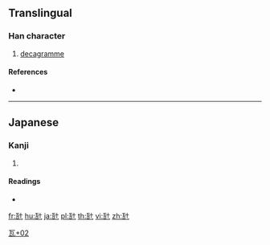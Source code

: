 {{character info/new}}
==Translingual==

===Han character===
{{Han char|rn=98|rad=瓦|as=02|sn=7|four=|canj=MNJ|ids=⿺瓦十}}

# [[decagramme]]

====References====
* {{Han ref|kx=0748.021|dkj=21442|dj=1156.080|hdz=21421.051|uh=74E7|ud=29927}}

----

==Japanese==

===Kanji===
{{ja-kanji|grade=|rs=瓦02}}

# {{lb|ja|dated}} {{n-g|Symbol for ten grams.}}

====Readings====
* {{ja-readings|on=|kun=[[デカグラム]] (dekaguramu)|nanori=}}

[[fr:瓧]]
[[hu:瓧]]
[[ja:瓧]]
[[pl:瓧]]
[[th:瓧]]
[[vi:瓧]]
[[zh:瓧]]
[[Category:Japanese-only CJKV Characters|瓦+02]]